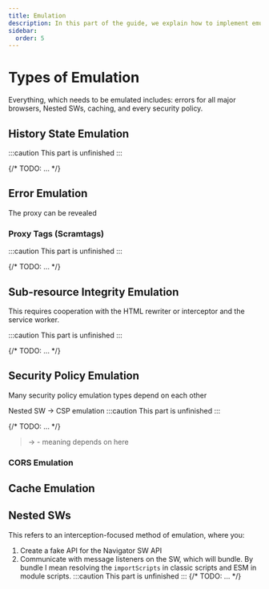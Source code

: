```yaml
---
title: Emulation
description: In this part of the guide, we explain how to implement emulation features into your interception proxy.
sidebar:
  order: 5
---
```


# Types of Emulation

Everything, which needs to be emulated includes: errors for all major browsers, Nested SWs, caching, and every security policy.

## History State Emulation

:::caution
This part is unfinished
:::

{/* TODO: ... */}

## Error Emulation

The proxy can be revealed

### Proxy Tags (Scramtags)

:::caution
This part is unfinished
:::

{/* TODO: ... */}

## Sub-resource Integrity Emulation

This requires cooperation with the HTML rewriter or interceptor and the service worker.

:::caution
This part is unfinished
:::

{/* TODO: ... */}

## Security Policy Emulation

Many security policy emulation types depend on each other

Nested SW -> CSP emulation
:::caution
This part is unfinished
:::

{/* TODO: ... */}

> -> - meaning depends on here

### CORS Emulation

## Cache Emulation

## Nested SWs

This refers to an interception-focused method of emulation, where you:

1. Create a fake API for the Navigator SW API
2. Communicate with message listeners on the SW, which will bundle. By bundle I mean resolving the `importScripts` in classic scripts and ESM in module scripts.
   :::caution
   This part is unfinished
   :::
   {/* TODO: ... */}
